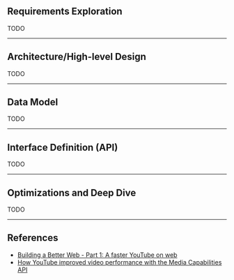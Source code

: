 ## Requirements Exploration

TODO

---

## Architecture/High-level Design

TODO

---

## Data Model

TODO

---

## Interface Definition (API)

TODO

---

## Optimizations and Deep Dive

TODO

---

## References

- [Building a Better Web - Part 1: A faster YouTube on web](https://web.dev/better-youtube-web-part1/)
- [How YouTube improved video performance with the Media Capabilities API](https://web.dev/youtube-media-capabilities/)
